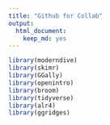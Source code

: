 ```yaml
---
title: "Github for Collab"
output:
  html_document:
    keep_md: yes
---
```


```r
library(moderndive)
library(skimr)
library(GGally)
library(openintro)
library(broom) 
library(tidyverse)
library(alr4)
library(ggridges)
```

